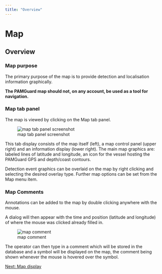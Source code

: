 ```yaml
---
title: "Overview"
---
```

Map
===

Overview
--------

### Map purpose

The primary purpose of the map is to provide detection and localisation information graphically.  
  
**The PAMGuard map should not, on any account, be used as a tool for navigation.**

  

### Map tab panel

The map is viewed by clicking on the Map tab panel.  
  
![map tab panel screenshot](images/mapTabPanel.png)  
  
  
This tab display consists of the map itself (left), a map control panel (upper right) and an information display (lower right). The main map graphics are: labeled lines of latitude and longitude, an icon for the vessel hosting the PAMGuard GPS and depth/coast contours.  
  
Detection event graphics can be overlaid on the map by right clicking and selecting the desired overlay type. Further map options can be set from the Map menu item.

### Map Comments

Annotations can be added to the map by double clicking anywhere with the mouse.

A dialog will then appear with the time and position (latitude and longitude) of where the mouse was clicked already filled in.

  
![map comment](images/mapcomment.png)  
  

The operator can then type in a comment which will be stored in the database and a symbol will be displayed on the map, the comment being shown whenever the mouse is hovered over the symbol.

  
  

[Next: Map display](mapDisplay.html)